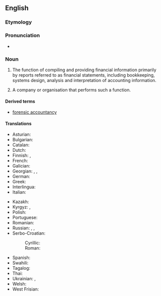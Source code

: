 ==English==

===Etymology===
{{suffix|en|account|ancy}}

===Pronunciation===
* {{a|US}} {{IPA|en|/ə.ˈkaʊnt.ən.si/}}

===Noun===
{{wikipedia}}
{{en-noun|~}}

# {{lb|en|uncountable|British|NZ|accounting}} The function of compiling and providing financial information primarily by reports referred to as financial statements, including bookkeeping, systems design, analysis and interpretation of accounting information.
# {{lb|en|countable|accounting}} A company or organisation that performs such a function.

====Derived terms====
* [[forensic accountancy]]

====Translations====
{{trans-top|the profession of accounting}}
* Asturian: {{t|ast|contabilidá|f}}
* Bulgarian: {{t|bg|счетоводство}}
* Catalan: {{t|ca|comptabilitat|f}}
* Dutch: {{t+|nl|boekhouden|n}}
* Finnish: {{t+|fi|kirjanpito}}, {{t+|fi|laskentatoimi}}
* French: {{t+|fr|comptabilité|f}}
* Galician: {{t+|gl|contabilidade|f}}
* Georgian: {{t|ka|ანგარიშწარმოება|sc=Geor}}, {{t|ka|ბუღალტერია|sc=Geor}}, {{t|ka|ბუხჰალტერია|sc=Geor}}
* German: {{t|de|Buchführungswesen}}
* Greek: {{t+|el|λογιστική|f}}
* Interlingua: {{t|ia|contabilitate}}
* Italian: {{t+|it|contabilità|f}}
{{trans-mid}}
* Kazakh: {{t|kk|[[бухгалтерлік]] [[есеп]]}}
* Kyrgyz: {{t+|ky|эсеп}}, {{t+|ky|бухгалтердик эсеп}}
* Polish: {{t|pl|rachunkowość|f}}
* Portuguese: {{t+|pt|contabilidade|f}}
* Romanian: {{t+|ro|contabilitate|f}}
* Russian: {{t+|ru|счетово́дство|n}}, {{t+|ru|бухгалте́рия|f}}, {{t+|ru|бухга́лтерский учёт|m}}
* Serbo-Croatian:
*: Cyrillic: {{t|sh|рачуново̀дство|n}}
*: Roman: {{t+|sh|računovòdstvo|n}}
* Spanish: {{t+|es|contabilidad|f}}
* Swahili: {{t|sw|uhasibu}}
* Tagalog: {{t|tl|palatuusan}}
* Thai: {{t|th|การบัญชี}}
* Ukrainian: {{t+|uk|бухгалте́рія|f}}, {{t|uk|рахівни́цтво|n}}
* Welsh: {{t|cy|cyfrifeg}}
* West Frisian: {{t|fy|boekhâlde|n}}
{{trans-bottom}}